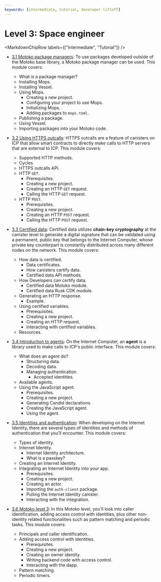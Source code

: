 ```yaml
---
keywords: [intermediate, tutorial, developer liftoff]
---
```



# Level 3: Space engineer

<MarkdownChipRow labels={["Intermediate", "Tutorial"]} />

- [3.1 Motoko package managers](/docs/tutorials/developer-liftoff/level-3/3.1-package-managers): To use packages developed outside of the Motoko base library, a Motoko package manager can be used. This module covers:
    - What is a package manager?
    - Installing Mops.
    - Installing Vessel.
    - Using Mops.
	    - Creating a new project.
	    - Configuring your project to use Mops.
	    - Initializing Mops.
	    - Adding packages to `mops.toml`.
    - Publishing a package.
    - Using Vessel.
    - Importing packages into your Motoko code.

- [3.2 Using HTTPS outcalls](/docs/tutorials/developer-liftoff/level-3/3.2-https-outcalls): HTTPS outcalls are a feature of canisters on ICP that allow smart contracts to directly make calls to HTTP servers that are external to ICP. This module covers:
    - Supported HTTP methods.
    - Cycles.
    - HTTPS outcalls API.
    - HTTP `GET`.
        - Prerequisites.
        - Creating a new project.
        - Creating an HTTP `GET` request.
        - Calling the HTTP `GET` request.
    - HTTP `POST`.
        - Prerequisites.
        - Creating a new project.
        - Creating an HTTP `POST` request.
        - Calling the HTTP `POST` request.


- [3.3 Certified data](/docs/tutorials/developer-liftoff/level-3/3.3-certified-data): Certified data utilizes **chain-key cryptography** at the canister level to generate a digital signature that can be validated using a permanent, public key that belongs to the Internet Computer, whose private key counterpart is constantly distributed across many different nodes on the network. This module covers:
    - How data is certified.
        - Data certificates.
        - How canisters certify data.
        - Certified data API methods.
    - How Developers can certify data.
        - Certified data Motoko module.
        - Certified data Rusk CDK module.
    - Generating an HTTP response.
        - Example.
    - Using certified variables.
        - Prerequisites.
        - Creating a new project.
        - Creating an HTTP request.
        - Interacting with certified variables.
    - Resources.

- [3.4 Introduction to agents](/docs/tutorials/developer-liftoff/level-3/3.4-intro-to-agents): On the Internet Computer, an **agent** is a library used to make calls to ICP's public interface. This module covers:
    - What does an agent do?
        - Structuring data.
        - Decoding data.
        - Managing authentication.
            - Accepted identities.
    - Available agents.
    - Using the JavaScript agent.
        - Prerequisites.
        - Creating a new project.
        - Generating Candid declarations.
        - Creating the JavaScript agent.
        - Using the agent.

- [3.5 Identities and authentication](/docs/tutorials/developer-liftoff/level-3/3.5-identities-and-auth): When developing on the Internet Identity, there are several types of identities and methods of authentication that you'll encounter. This module covers:
    - Types of identity.
    - Internet Identity.
       - Internet Identity architecture.
        - What is a passkey?
    - Creating an Internet Identity.
    - Integrating an Internet Identity into your app.
        - Prerequisites.
        - Creating a new project.
        - Creating an actor.
        - Importing the `auth-client` package.
        - Pulling the Internet Identity canister.
        - Interacting with the integration.

- [3.6 Motoko level 3](/docs/tutorials/developer-liftoff/level-3/3.6-motoko-lvl3): In this Motoko level, you'll look into caller identification, adding access control with identities, plus other non-identity related functionalities such as pattern matching and periodic tasks. This module covers:
    - Principals and caller identification.
    - Adding access control with identities.
        - Prerequisites.
        - Creating a new project.
        - Creating an owner identity.
        - Writing backend code with access control.
        - Interacting with the dapp.
    - Pattern matching.
    - Periodic timers.
